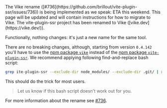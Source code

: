 
<Construction>
  The Vike rename ([#736](https://github.com/brillout/vite-plugin-ssr/issues/736)) is being implemented as we speak: ETA this weekend.
  This page will be updated and will contain instructions for how to migrate to Vike.
</Construction>

<Comment>
The vite-plugin-ssr project has been renamed to Vike ([vike.dev](https://vike.dev/)).

Functionally, nothing changes: it's just a new name for the same tool.

There are no breaking changes, although, starting from version `0.4.142` you'll have to use the [npm package `vike`](https://www.npmjs.com/package/vike) instead of the [npm package `vite-plugin-ssr`](https://www.npmjs.com/package/vite-plugin-ssr). We recommend applying following find-and-replace bash script:
```bash
grep ite-plugin-ssr --exclude-dir node_modules/ --exclude-dir .git/ | xargs sed -i 's/ite-plugin-ssr/ike/g'
```

This should do the trick for most users.

> Let us know if this bash script doesn't work out for you.

For more information about the rename see [#736](https://github.com/brillout/vite-plugin-ssr/issues/736).
</Comment>
